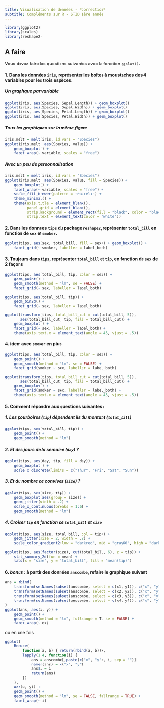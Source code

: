 ```yaml
---
title: Visualisation de données - *correction*
subtitle: Compléments sur R - STID 1ère année
---
```


```r
library(ggplot2)
library(scales)
library(reshape2)
```


## A faire 

Vous devez faire les questions suivantes avec la fonction `ggplot()`.

#### 1. Dans les données `iris`, représenter les boîtes à moustaches des 4 variables pour les trois espèces.

##### Un graphque par variable

```r
ggplot(iris, aes(Species, Sepal.Length)) + geom_boxplot()
ggplot(iris, aes(Species, Sepal.Width)) + geom_boxplot()
ggplot(iris, aes(Species, Petal.Length)) + geom_boxplot()
ggplot(iris, aes(Species, Petal.Width)) + geom_boxplot()
```

##### Tous les graphiques sur la même figure

```r
iris.melt = melt(iris, id.vars = "Species")
ggplot(iris.melt, aes(Species, value)) + 
    geom_boxplot() +
    facet_wrap(~ variable, scales = "free")
```

##### Avec un peu de personnalisation

```r
iris.melt = melt(iris, id.vars = "Species")
ggplot(iris.melt, aes(Species, value, fill = Species)) + 
    geom_boxplot() +
    facet_wrap(~ variable, scales = "free") +
    scale_fill_brewer(palette = "Pastel1") + 
    theme_minimal() +
    theme(axis.title = element_blank(),
          panel.grid = element_blank(),
          strip.background = element_rect(fill = "black", color = "black"),
          strip.text = element_text(color = "white"))
```


#### 2. Dans les données `tips` du package `reshape2`, représenter `total_bill` en fonction de `sex` et `smoker`.

```r
ggplot(tips, aes(sex, total_bill, fill = sex)) + geom_boxplot() +
    facet_grid(~ smoker, labeller = label_both)
```

#### 3. Toujours dans `tips`, représenter `total_bill` et `tip`, en fonction de `sex` de 2 façons

```r
ggplot(tips, aes(total_bill, tip, color = sex)) + 
    geom_point() +
    geom_smooth(method = "lm", se = FALSE) +
    facet_grid(~ sex, labeller = label_both)
```

```r
ggplot(tips, aes(total_bill, tip)) + 
    geom_bin2d() +
    facet_grid(~ sex, labeller = label_both)
```

```r
ggplot(transform(tips, total_bill_cut = cut(total_bill, 5)), 
       aes(total_bill_cut, tip, fill = total_bill_cut)) +
    geom_boxplot() +
    facet_grid(~ sex, labeller = label_both) +
    theme(axis.text.x = element_text(angle = 45, vjust = .5))
```

#### 4. Idem avec `smoker` en plus

```r
ggplot(tips, aes(total_bill, tip, color = sex)) + 
    geom_point() +
    geom_smooth(method = "lm", se = FALSE) +
    facet_grid(smoker ~ sex, labeller = label_both)
```


```r
ggplot(transform(tips, total_bill_cut = cut(total_bill, 5)), 
       aes(total_bill_cut, tip, fill = total_bill_cut)) +
    geom_boxplot() +
    facet_grid(smoker ~ sex, labeller = label_both) +
    theme(axis.text.x = element_text(angle = 45, vjust = .5))
```


#### 5. Comment répondre aux questions suivantes :

##### 1. Les pourboires (`tip`) dépendent ils du montant (`total_bill`)

```r
ggplot(tips, aes(total_bill, tip)) +
    geom_point() +
    geom_smooth(method = "lm")
```

##### 2. Et des jours de la semaine (`day`) ?

```r
ggplot(tips, aes(day, tip, fill = day)) +
    geom_boxplot() +
    scale_x_discrete(limits = c("Thur", "Fri", "Sat", "Sun"))
```

##### 3. Et du nombre de convives (`size`) ?

```r
ggplot(tips, aes(size, tip)) +
    geom_boxplot(aes(group = size)) +
    geom_jitter(width = .2) +
    scale_x_continuous(breaks = 1:6) +
    geom_smooth(method = "lm")
```

##### 4. Croiser `tip` en fonction de `total_bill` et `size`

```r
ggplot(tips, aes(size, total_bill, col = tip)) +
    geom_jitter(size = 2, width = .2) +
    scale_color_gradient2(low = "darkred", mid = "gray60", high = "darkgreen", midpoint = 3.5)
```


```r
ggplot(tips, aes(factor(size), cut(total_bill, 6), z = tip)) +
    stat_summary_2d(fun = mean) +
    labs(x = "size", y = "total_bill", fill = "mean(tip)")
```

#### 6.  *bonus* : à partir des données `anscombe`, refaire le graphique suivant

```r
ans = rbind(
    transform(setNames(subset(anscombe, select = c(x1, y1)), c("x", "y")), ex = 1),
    transform(setNames(subset(anscombe, select = c(x2, y2)), c("x", "y")), ex = 2),
    transform(setNames(subset(anscombe, select = c(x3, y3)), c("x", "y")), ex = 3),
    transform(setNames(subset(anscombe, select = c(x4, y4)), c("x", "y")), ex = 4)
)
ggplot(ans, aes(x, y)) +
    geom_point() +
    geom_smooth(method = "lm", fullrange = T, se = FALSE) +
    facet_wrap(~ ex)
```

ou en une fois

```r
ggplot(
    Reduce(
        function(a, b) { return(rbind(a, b))},
        lapply(1:4, function(i) {
            ans = anscombe[,paste(c("x", "y"), i, sep = "")]
            names(ans) = c("x", "y")
            ans$i = i
            return(ans)
        })
    ),
    aes(x, y)) +
    geom_point() +
    geom_smooth(method = "lm", se = FALSE, fullrange = TRUE) +
    facet_wrap(~ i)
```

